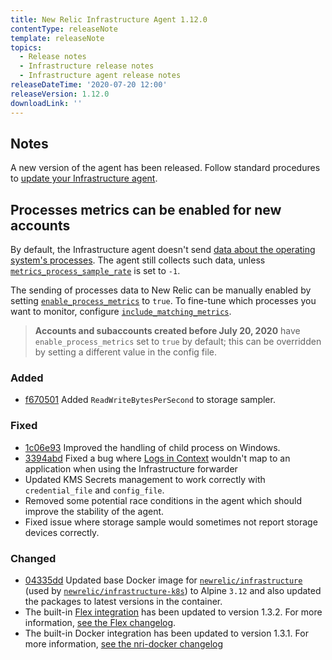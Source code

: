 ```yaml
---
title: New Relic Infrastructure Agent 1.12.0
contentType: releaseNote
template: releaseNote
topics:
  - Release notes
  - Infrastructure release notes
  - Infrastructure agent release notes
releaseDateTime: '2020-07-20 12:00'
releaseVersion: 1.12.0
downloadLink: ''
---
```


## Notes

A new version of the agent has been released. Follow standard procedures to [update your Infrastructure agent](https://docs.newrelic.com/docs/infrastructure/install-configure-manage-infrastructure/update-or-uninstall/update-infrastructure-agent).

## Processes metrics can be enabled for new accounts

By default, the Infrastructure agent doesn't send [data about the operating system's processes](https://docs.newrelic.com/attribute-dictionary?attribute_name=&events_tids%5B%5D=8412). The agent still collects such data, unless [`metrics_process_sample_rate`](https://docs.newrelic.com/docs/infrastructure/install-configure-manage-infrastructure/configuration/infrastructure-configuration-settings#metrics-process-sample-rate) is set to `-1`.

The sending of processes data to New Relic can be manually enabled by setting [`enable_process_metrics`](https://docs.newrelic.com/docs/infrastructure/install-configure-manage-infrastructure/configuration/infrastructure-configuration-settings#enable-process-metrics) to `true`. To fine-tune which processes you want to monitor, configure [`include_matching_metrics`](https://docs.newrelic.com/docs/infrastructure/install-configure-manage-infrastructure/configuration/infrastructure-configuration-settings#include-matching-metrics).

> **Accounts and subaccounts created before July 20, 2020** have `enable_process_metrics` set to `true` by default; this can be overridden by setting a different value in the config file.

### Added

* [f670501](https://github.com/newrelic/infrastructure-agent/commit/f670501c540a6dc1ff13a417637a831a7f7d6f88) Added `ReadWriteBytesPerSecond` to storage sampler.

### Fixed

* [1c06e93](https://github.com/newrelic/infrastructure-agent/commit/1c06e93146b04c8b08fc32d4bf95e0a594c8a921) Improved the handling of child process on Windows.
* [3394abd](https://github.com/newrelic/infrastructure-agent/commit/3394abdf02be1956a6279058e2fabd387cc2726b) Fixed a bug where [Logs in Context](https://docs.newrelic.com/docs/logs/enable-logs/configure-logs-context/configure-logs-context-apm-agents) wouldn't map to an application when using the Infrastructure forwarder
* Updated KMS Secrets management to work correctly with `credential_file` and `config_file`.
* Removed some potential race conditions in the agent which should improve the stability of the agent.
* Fixed issue where storage sample would sometimes not report storage devices correctly.

### Changed

* [04335dd](https://github.com/newrelic/infrastructure-agent/commit/04335dd50f3b1e1468faf3fc7ff9038a05566bd2) Updated base Docker image for [`newrelic/infrastructure`](https://hub.docker.com/r/newrelic/infrastructure) (used by [`newrelic/infrastructure-k8s`](https://hub.docker.com/r/newrelic/infrastructure-k8s)) to Alpine `3.12` and also updated the packages to latest versions in the container.
* The built-in [Flex integration](https://github.com/newrelic/nri-flex) has been updated to version 1.3.2. For more information, [see the Flex changelog](https://github.com/newrelic/nri-flex/releases/tag/v1.3.2).
* The built-in Docker integration has been updated to version 1.3.1. For more information, [see the nri-docker changelog](https://github.com/newrelic/nri-docker/releases/tag/v1.3.1)
